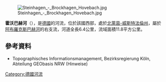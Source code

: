 {{Coord|51|59|10|N|8|19|39|E|display=title}}

[[Image:Steinhagen_-_Brockhagen_Hovebach.jpg|right]]

'''霍沃巴赫河'''（{{lang-de|Hovebach}}），是[[德國|德國]]的河流，位於該國西部，處於[[北萊茵-威斯特法倫州|北萊茵-威斯特法倫州]]，屬於[[阿布羅克斯巴赫河|阿布羅克斯巴赫河]]的右支流，河道全長6.4公里，流域面積11.8平方公里。

==參考資料==
* Topographisches Informationsmanagement, Bezirksregierung Köln, Abteilung GEObasis NRW (Hinweise)

{{Germany-geo-stub}}
[[Category:德國河流|Category:德國河流]]